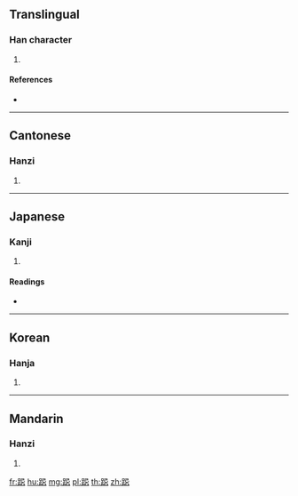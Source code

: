 {{character info/new}}
==Translingual==

===Han character===
{{Han char|rn=157|rad=足|as=07|sn=14|four=67131|canj=RMSUP}}

# {{defn|Han|sort=足07}}

====References====
* {{Han ref|kx=1226.110|dkj=37549|dj=1698.060|hdz=63711.020|uh=8DFD|ud=36349|bh=E45B|bd=58459}}

----

==Cantonese==

===Hanzi===
{{yue-hanzi|jyut=|y=gei6}}

# {{defn|lang=yue|sort=足07}}

----

==Japanese==

===Kanji===
{{ja-kanji|grade=|rs=足07}}

# {{defn|lang=ja|sort=足07}}

====Readings====
* {{ja-readings|on=[[き]] (ki), [[ぎ]] (gi)|kun=[[ひざまずく]] (hizamazuku)|nanori=}}

----

==Korean==

===Hanja===
{{ko-hanja|hangeul=기|eumhun=|rv=gi|mr=ki|y=ki}}

# {{defn|lang=ko|sort=足07}}

----

==Mandarin==

===Hanzi===
{{cmn-hanzi|pin=[[jì]] ([[ji4]])|wg=chi<sup>4</sup>}}

# {{defn|lang=cmn|sort=足07}}

[[fr:跽]]
[[hu:跽]]
[[mg:跽]]
[[pl:跽]]
[[th:跽]]
[[zh:跽]]